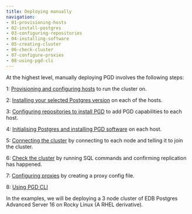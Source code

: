 ```yaml
---
title: Deploying manually
navigation:
- 01-provisioning-hosts
- 02-install-postgres
- 03-configuring-repositories
- 04-installing-software
- 05-creating-cluster
- 06-check-cluster
- 07-configure-proxies
- 08-using-pgd-cli
---
```


At the highest level, manually deploying PGD involves the following steps:

1: [Provisioning and configuring hosts](01-provisioning-hosts) to run the cluster on.

2: [Installing your selected Postgres version](02-install-postgres) on each of the hosts.

3: [Configuring repositories to install PGD](03-configuring-repositories) to add PGD capabilities to each host.

4: [Initialising Postgres and installing PGD software](04-installing-software) on each host.

5: [Connecting the cluster](05-creating-cluster) by connecting to each node and telling it to join the cluster.

6: [Check the cluster](06-check-cluster) by running SQL commands and confirming replication has happened.

7: [Configuring proxies](07-configure-proxies) by creating a proxy config file.

8: [Using PGD CLI](08-using-pgd-cli) 

In the examples, we will be deploying a 3 node cluster of EDB Postgres Advanced Server 16 on Rocky Linux (A RHEL derivative).






